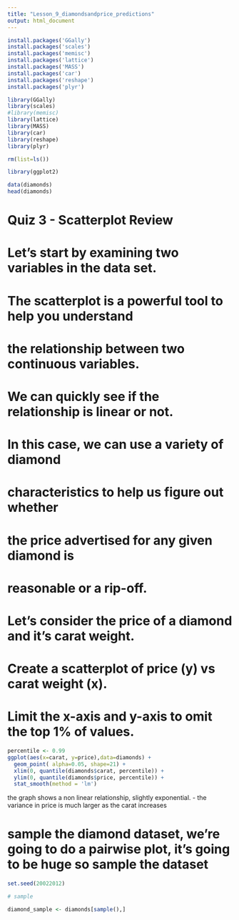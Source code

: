 ```yaml
---
title: "Lesson_9_diamondsandprice_predictions"
output: html_document
---
```


```r
install.packages('GGally')
install.packages('scales')
install.packages('memisc')
install.packages('lattice')
install.packages('MASS')
install.packages('car')
install.packages('reshape')
install.packages('plyr')
```
```r
library(GGally)
library(scales)
#library(memisc)
library(lattice)
library(MASS)
library(car)
library(reshape)
library(plyr)
```

```r
rm(list=ls())

library(ggplot2)
```

```r

data(diamonds)
head(diamonds)

```


# Quiz 3 - Scatterplot Review

# Let's start by examining two variables in the data set.
# The scatterplot is a powerful tool to help you understand
# the relationship between two continuous variables.

# We can quickly see if the relationship is linear or not.
# In this case, we can use a variety of diamond
# characteristics to help us figure out whether
# the price advertised for any given diamond is 
# reasonable or a rip-off.

# Let's consider the price of a diamond and it's carat weight.
# Create a scatterplot of price (y) vs carat weight (x).

# Limit the x-axis and y-axis to omit the top 1% of values.



```r
percentile <- 0.99
ggplot(aes(x=carat, y=price),data=diamonds) +
  geom_point( alpha=0.05, shape=21) +
  xlim(0, quantile(diamonds$carat, percentile)) +
  ylim(0, quantile(diamonds$price, percentile)) + 
  stat_smooth(method = 'lm')
```
the graph shows a non linear relationship, slightly exponential.
- the variance in price is much larger as the carat increases

# sample the diamond dataset, we're going to do a pairwise plot, it's going to be huge so sample the dataset



```r
set.seed(20022012)

# sample

diamond_sample <- diamonds[sample(),]

```